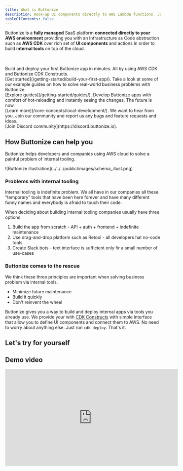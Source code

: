 ```yaml
---
title: What is Buttonize
description: Hook-up UI components directly to AWS Lambda functions. Just install Buttonize and deploy your CDK. That's it.
tableOfContents: false
---
```



Buttonize is a **fully managed** SaaS platform **connected directly to your AWS environment**
providing you with an Infrastructure as Code abstraction such as **AWS CDK** over rich
set of **UI components** and actions in order to build **internal tools** on top of the cloud.

<br />
<br />

<CardGrid>
	<IntroCard title="Getting started" icon="rocket">
		Build and deploy your first Buttonize app in minutes. All by using AWS CDK
		and Buttonize CDK Constructs. <br /> [Get
		started](/getting-started/build-your-first-app/).
	</IntroCard>
	<IntroCard title="Guides" icon="open-book">
		Take a look at some of our example guides on how to solve real-world business problems with Buttonize. <br /> [Explore
		guides](/getting-started/guides/).
	</IntroCard>
	<IntroCard title="Local development" icon="laptop">
      Develop Buttonize apps with comfort of hot-reloading and instantly seeing the changes. The future is now.<br/>
    	[Learn more](/core-concepts/local-development/).
    </IntroCard>
    <IntroCard title="Community" icon="discord">
      We want to hear from you. Join our community and report us any bugs and feature requests and ideas. <br/>
    	[Join Discord community](https://discord.buttonize.io).
    </IntroCard>

</CardGrid>

<br />

## How Buttonize can help you

Buttonize helps developers and companies using AWS cloud to solve a painful problem of internal tooling.

<ScreenImage>
	<div class="p-4">
		![Buttonize illustration](../../../public/images/schema_illust.png)
	</div>
</ScreenImage>

### Problems with internal tooling

Internal tooling is indefinite problem. We all have in our companies all these "temporary" tools that
have been here forever and have many different funny names and everybody is afraid to touch their code.

When deciding about building internal tooling companies usually have three options

1. Build the app from scratch - API + auth + frontend + indefinite maintenance
2. Use drag-and-drop platform such as Retool - all developers hat no-code tools
3. Create Slack bots - text interface is sufficient only fir a small number of use-cases

### Buttonize comes to the rescue

We think these three principles are important when solving business problem via internal tools.

- Minimize future maintenance
- Build it quickly
- Don't reinvent the wheel

Buttonize gives you a way to build and deploy internal apps via tools you already use. We provide your with
[CDK Constructs](https://github.com/buttonize/buttonize) with simple interface that allow you to define UI components
and connect them to AWS. No need to worry about anything else. Just run `cdk deploy`. That's it.

## Let's try for yourself

<CardGrid>
	<LinkCard
		title="Build your first app"
		description="Let's build and deploy your first Buttonize App in 5 minutes."
		href="/getting-started/build-your-first-app/"
	/>
	<LinkCard
		title="Add Buttonize to existing project"
		description="Do you already have existing CDK project? Buttonize plugs in very easily."
		href="/getting-started/add-buttonize-to-existing-project/"
	/>
</CardGrid>

## Demo video

<div class="not-content flex justify-center">
	<iframe
		width="560"
		height="315"
		src="https://www.youtube.com/embed/ureVu5yW3uo?si=1U6PM3bFYL5raiZN"
		title="YouTube video player"
		frameborder="0"
		allow="accelerometer; autoplay; clipboard-write; encrypted-media; gyroscope; picture-in-picture; web-share"
		allowfullscreen
	/>
</div>
